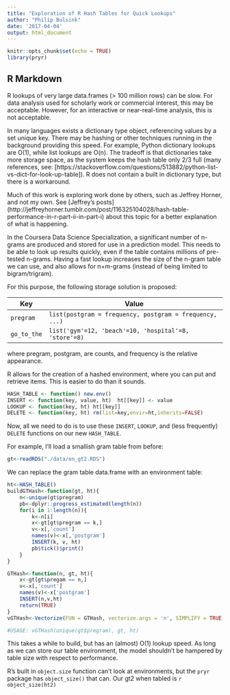 ```yaml
---
title: "Exploration of R Hash Tables for Quick Lookups"
author: "Philip Bulsink"
date: '2017-04-04'
output: html_document
---
```


```r
knitr::opts_chunk$set(echo = TRUE)
library(pryr)
```

## R Markdown

R lookups of very large data.frames (> 100 million rows) can be slow. For data analysis used for scholarly work or commercial interest, this may be acceptable. However, for an interactive or near-real-time analysis, this is not acceptable. 

In many languages exists a dictionary type object, referencing values by a set unique key. There may be hashing or other techniques running in the background providing this speed. For example, Python dictionary lookups are O(1), while list lookups are O(n). The tradeoff is that dictionaries take more storage space, as the system keeps the hash table only 2/3 full (many references, see: [https://stackoverflow.com/questions/513882/python-list-vs-dict-for-look-up-table]). R does not contain a built in dictionary type, but there is a workaround.

Much of this work is exploring work done by others, such as Jeffrey Horner, and not my own. See [Jeffrey's posts] (http://jeffreyhorner.tumblr.com/post/116325104028/hash-table-performance-in-r-part-ii-in-part-i) about this topic for a better explanation of what is happening.

In the Coursera Data Science Specialization, a significant number of n-grams are produced and stored for use in a prediction model. This needs to be able to look up results quickly, even if the table contains millions of pre-tested n-grams. Having a fast lookup increases the size of the n-gram table we can use, and also allows for n+m-grams (instead of being limited to bigram/trigram). 

For this purpose, the following storage solution is proposed:

| Key | Value |
|---|---|
| `pregram` | `list(postgram = frequency, postgram = frequency, ...)` |
| `go_to_the` | `list('gym'=12, 'beach'=10, 'hospital'=8, 'store'=8)` |

where pregram, postgram, are counts, and frequency is the relative appearance.

R allows for the creation of a hashed environment, where you can put and retrieve items. This is easier to do than it sounds.

```r
HASH_TABLE <- function() new.env()
INSERT <- function(key, value, ht)  ht[[key]] <- value
LOOKUP <- function(key, ht) ht[[key]]
DELETE <- function(key, ht) rm(list=key,envir=ht,inherits=FALSE)
```

Now, all we need to do is to use these `INSERT`, `LOOKUP`, and (less frequently) `DELETE` functions on our new `HASH_TABLE`.

For example, I'll load a smallish gram table from before:
```r
gt<-readRDS("./data/en_gt2.RDS")
```

We can replace the gram table data.frame with an environment table:
```r
ht<-HASH_TABLE()
buildGTHash<-function(gt, ht){
    n<-unique(gt$pregram)
    pb<-dplyr::progress_estimated(length(n))
    for(i in 1:length(n)){
        k<-n[i]
        x<-gt[gt$pregram == k,]
        v<-x[,'count']
        names(v)<-x[,'postgram']
        INSERT(k, v, ht)
        pb$tick()$print()
    } 
}

GTHash<-function(n, gt, ht){
    x<-gt[gt$pregam == n,]
    v<-x[,'count']
    names(v)<-x['postgram']
    INSERT(n,v,ht)
    return(TRUE)
}
vGTHash<-Vectorize(FUN = GTHash, vectorize.args = 'n', SIMPLIFY = TRUE, USE.NAMES = FALSE)

#USAGE: vGTHash(unique(gt$pregram), gt, ht)
```

This takes a while to build, but has an (almost) O(1) lookup speed. As long as we can store our table environment, the model shouldn't be hampered by table size with respect to performance.

R's built in `object.size` function can't look at environments, but the `pryr` package has `object_size()` that can. Our gt2 when tabled is `r object_size(ht2)`

